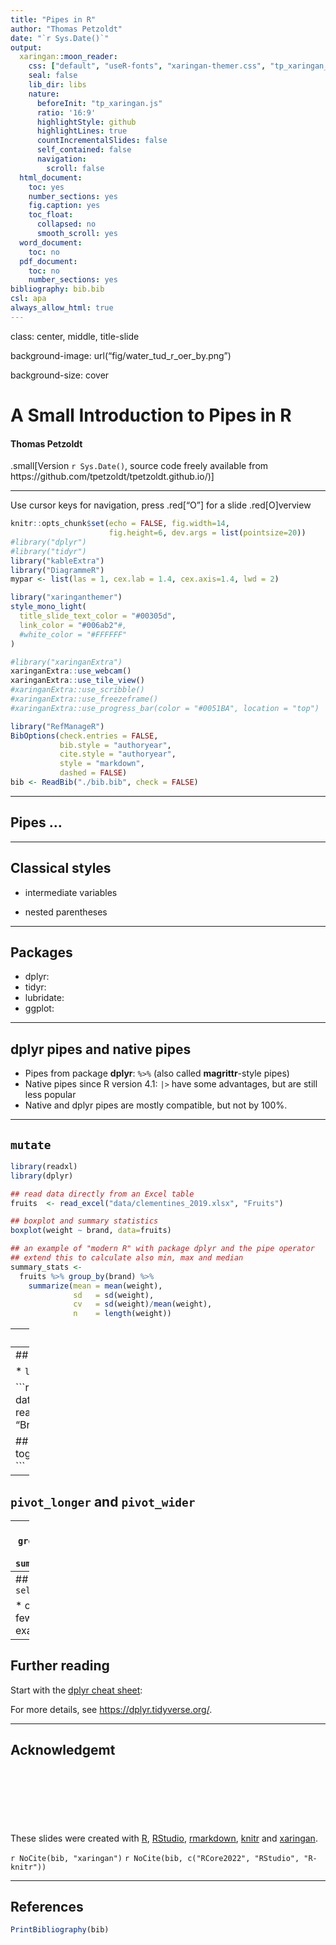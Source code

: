 ```yaml
---
title: "Pipes in R"
author: "Thomas Petzoldt"
date: "`r Sys.Date()`"
output:
  xaringan::moon_reader:
    css: ["default", "useR-fonts", "xaringan-themer.css", "tp_xaringan_scrollable.css"]
    seal: false
    lib_dir: libs
    nature:
      beforeInit: "tp_xaringan.js"
      ratio: '16:9'
      highlightStyle: github
      highlightLines: true
      countIncrementalSlides: false
      self_contained: false
      navigation:
        scroll: false  
  html_document:
    toc: yes
    number_sections: yes
    fig.caption: yes
    toc_float:
      collapsed: no
      smooth_scroll: yes
  word_document:
    toc: no
  pdf_document:
    toc: no
    number_sections: yes
bibliography: bib.bib
csl: apa
always_allow_html: true
---
```



class: center, middle, title-slide

background-image: url("fig/water_tud_r_oer_by.png")

background-size: cover


<!-- Own title slide / -->

# A Small Introduction to Pipes in R

#### Thomas Petzoldt

.small[Version `r Sys.Date()`, source code freely available from https://github.com/tpetzoldt/tpetzoldt.github.io/)]


--- 

Use cursor keys for navigation, press .red["O"] for a slide .red[O]verview

<!--
Verbatim code embedding:
https://themockup.blog/posts/2021-08-27-displaying-verbatim-code-chunks-in-xaringan-presentations/
-->

<!--- Setup ------------------------------------------------------------------->
```r
knitr::opts_chunk$set(echo = FALSE, fig.width=14, 
                      fig.height=6, dev.args = list(pointsize=20))
#library("dplyr")
#library("tidyr")
library("kableExtra")
library("DiagrammeR")
mypar <- list(las = 1, cex.lab = 1.4, cex.axis=1.4, lwd = 2)
```

```r
library("xaringanthemer")
style_mono_light(
  title_slide_text_color = "#00305d",
  link_color = "#006ab2"#,
  #white_color = "#FFFFFF"
)
```

```r
#library("xaringanExtra")
xaringanExtra::use_webcam()
xaringanExtra::use_tile_view()
#xaringanExtra::use_scribble()
#xaringanExtra::use_freezeframe()
#xaringanExtra::use_progress_bar(color = "#0051BA", location = "top")
```

<!-- citations work differently with xaringan compared to @Markdown / -->
```r
library("RefManageR")
BibOptions(check.entries = FALSE,
           bib.style = "authoryear",
           cite.style = "authoryear",
           style = "markdown",
           dashed = FALSE)
bib <- ReadBib("./bib.bib", check = FALSE)
```
<!--- End of Setup ------------------------------------------------------------>

---

## Pipes ...

---

## Classical styles

* intermediate variables

* nested parentheses

---

## Packages

* dplyr:
* tidyr:
* lubridate:
* ggplot:

---

## dplyr pipes and native pipes

* Pipes from package **dplyr**: `%>%` (also called **magrittr**-style pipes)
* Native pipes since R version 4.1: `|>` have some advantages, but are still less popular
* Native and dplyr pipes are mostly compatible, but not by 100%.

---

## `mutate`

```r
library(readxl)
library(dplyr)

## read data directly from an Excel table
fruits  <- read_excel("data/clementines_2019.xlsx", "Fruits")

## boxplot and summary statistics
boxplot(weight ~ brand, data=fruits)

## an example of "modern R" with package dplyr and the pipe operator
## extend this to calculate also min, max and median
summary_stats <-
  fruits %>% group_by(brand) %>%
    summarize(mean = mean(weight),
              sd   = sd(weight),
              cv   = sd(weight)/mean(weight),
              n    = length(weight))
```



---
## `filter` and `select`


---
## Database operations

* `left_join`

```r
## read another table with the meta data
brands  <- read_excel("data/clementines_2019.xlsx", "Brands")

## database operation: join tables together
alldata <- left_join(fruits, brands)
```


---
## `pivot_longer` and `pivot_wider`

---
## `group_by` and `summarize`

---
## `<tidy-select>`

* only a few examples

---
## Further reading

Start with the [dplyr cheat sheet](https://raw.githubusercontent.com/rstudio/cheatsheets/main/data-transformation.pdf):




For more details, see <https://dplyr.tidyverse.org/>.

---

## Acknowledgemt
<br></br><br></br><br></br>
These slides were created with [R](https://www.r-project.org), [RStudio](https://rstudio.com), [rmarkdown](https://rmarkdown.rstudio.com/), [knitr](https://CRAN.R-project.org/package=knitr) and [xaringan](https://github.com/yihui/xaringan).

`r NoCite(bib, "xaringan")`
`r NoCite(bib, c("RCore2022", "RStudio", "R-knitr"))`

---


## References


```r
PrintBibliography(bib)
```

